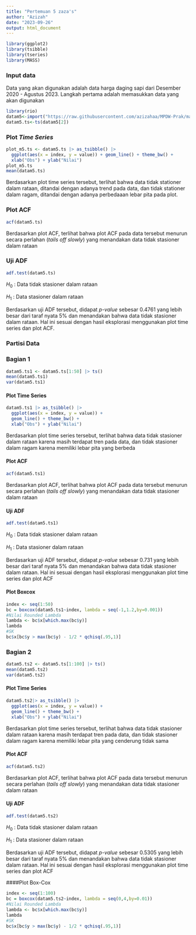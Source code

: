 ```yaml
---
title: "Pertemuan 5 zaza's"
author: "Azizah"
date: "2023-09-26"
output: html_document
---
```


```r
library(ggplot2)
library(tsibble)
library(tseries)
library(MASS)
```

### Input data 
Data yang akan digunakan adalah data harga daging sapi dari Desember 2020 - Agustus 2023. Langkah pertama adalah memasukkan data yang akan digunakan 
```r
library(rio)
datam5<-import("https://raw.githubusercontent.com/azizahaa/MPDW-Prak/main/P1/Data%20Harga%20Daging%20Sapi.csv")
datam5.ts<-ts(datam5[2])
```
### Plot *Time Series*

```r
plot_m5.ts <- datam5.ts |> as_tsibble() |> 
  ggplot(aes(x = index, y = value)) + geom_line() + theme_bw() +
  xlab("Obs") + ylab("Nilai")
plot_m5.ts
mean(datam5.ts)
```
Berdasarkan plot time series tersebut, terlihat bahwa data tidak stationer dalam rataan, ditandai dengan adanya trend pada data, dan tidak stationer dalam ragam, ditandai dengan adanya perbedaaan lebar pita pada plot. 

### Plot ACF

```r
acf(datam5.ts)
```

Berdasarkan plot ACF, terlihat bahwa plot ACF pada data tersebut menurun secara perlahan (*tails off slowly*) yang menandakan data tidak stasioner dalam rataan

### Uji ADF

```r
adf.test(datam5.ts)
```

$H_0$ : Data tidak stasioner dalam rataan\

$H_1$ : Data stasioner dalam rataan\

Berdasarkan uji ADF tersebut, didapat *p-value* sebesar 0.4761 yang lebih besar dari taraf nyata 5% dan menandakan bahwa data tidak stasioner dalam rataan. Hal ini sesuai dengan hasil eksplorasi menggunakan plot time series dan plot ACF.

### Partisi Data

### Bagian 1

```r
datam5.ts1 <- datam5.ts[1:50] |> ts()
mean(datam5.ts1)
var(datam5.ts1)
```

#### Plot Time Series

```r
datam5.ts1 |> as_tsibble() |> 
  ggplot(aes(x = index, y = value)) +
  geom_line() + theme_bw() +
  xlab("Obs") + ylab("Nilai")
```

Berdasarkan plot time series tersebut, terlihat bahwa data tidak stasioner dalam rataan karena masih terdapat tren pada data, dan tidak stasioner dalam ragam karena memiliki lebar pita yang berbeda

#### Plot ACF

```r
acf(datam5.ts1)
```

Berdasarkan plot ACF, terlihat bahwa plot ACF pada data tersebut menurun secara perlahan (*tails off slowly*) yang menandakan data tidak stasioner dalam rataan

#### Uji ADF

```r
adf.test(datam5.ts1)
```

$H_0$ : Data tidak stasioner dalam rataan

$H_1$ : Data stasioner dalam rataan

Berdasarkan uji ADF tersebut, didapat *p-value* sebesar 0.731 yang lebih besar dari taraf nyata 5% dan menandakan bahwa data tidak stasioner dalam rataan. Hal ini sesuai dengan hasil eksplorasi menggunakan plot time series dan plot ACF

#### Plot Boxcox

```r
index <- seq(1:50)
bc = boxcox(datam5.ts1~index, lambda = seq(-1,1.2,by=0.001))
#Nilai Rounded Lambda
lambda <- bc$x[which.max(bc$y)]
lambda
#SK
bc$x[bc$y > max(bc$y) - 1/2 * qchisq(.95,1)]
```

### Bagian 2

```r
datam5.ts2 <- datam5.ts[1:100] |> ts()
mean(datam5.ts2)
var(datam5.ts2)
```

#### Plot Time Series

```r
datam5.ts2|> as_tsibble() |> 
  ggplot(aes(x = index, y = value)) +
  geom_line() + theme_bw() +
  xlab("Obs") + ylab("Nilai")
```

Berdasarkan plot time series tersebut, terlihat bahwa data tidak stasioner dalam rataan karena masih terdapat tren pada data, dan tidak stasioner dalam ragam karena memiliki lebar pita yang cenderung tidak sama

#### Plot ACF

```r
acf(datam5.ts2)
```

Berdasarkan plot ACF, terlihat bahwa plot ACF pada data tersebut menurun secara perlahan (*tails off slowly*) yang menandakan data tidak stasioner dalam rataan

#### Uji ADF

```r
adf.test(datam5.ts2)
```

$H_0$ : Data tidak stasioner dalam rataan

$H_1$ : Data stasioner dalam rataan

Berdasarkan uji ADF tersebut, didapat *p-value* sebesar 0.5305 yang lebih besar dari taraf nyata 5% dan menandakan bahwa data tidak stasioner dalam rataan. Hal ini sesuai dengan hasil eksplorasi menggunakan plot time series dan plot ACF

####Plot Box-Cox

```r
index <- seq(1:100)
bc = boxcox(datam5.ts2~index, lambda = seq(0,4,by=0.01))
#Nilai Rounded Lambda
lambda <- bc$x[which.max(bc$y)]
lambda
#SK
bc$x[bc$y > max(bc$y) - 1/2 * qchisq(.95,1)]
```